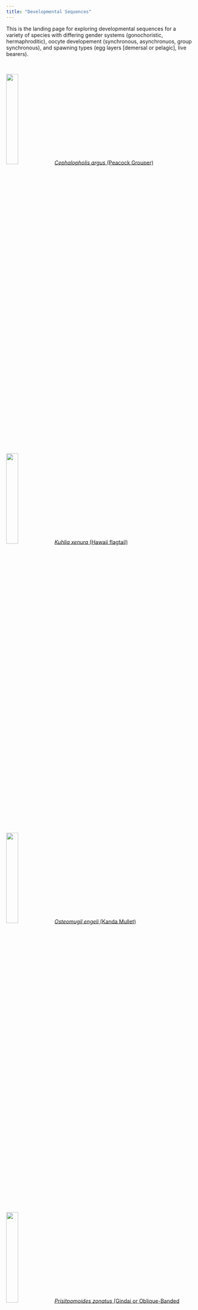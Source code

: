 ```yaml
---
title: "Developmental Sequences"
---
```


This is the landing page for exploring developmental sequences for a variety of species with differing gender systems (gonochoristic, hermaphroditic), oocyte developement (synchronous, asynchronuos, group synchronous), and spawning types (egg layers [demersal or pelagic], live bearers). 

<br>

![](images/roi.png){width=25%}  [*Cephalopholis argus* (Peacock Grouper)](https://drive.google.com/file/d/1bgVl29p-QmvXD5HIL95eaexGyzlTTL7Y/view?usp=sharing)


<br>

![](images/kuhlia.jpg){width=25%}  [*Kuhlia xenura* (Hawaii flagtail)](https://drive.google.com/file/d/12jMayyP5BzFZ2_ug9O-kG8HBP1fShI7w/view?usp=sharing)

<br>

![](images/kanda.png){width=25%}  [*Osteomugil engeli* (Kanda Mullet)](https://drive.google.com/file/d/1zSRCbOorGnbafEJ5Ni2J3mSl3HmqolJ5/view?usp=sharing)
 
 <br>
 

![](images/gindai.png){width=25%}  [*Prisitpomoides zonatus* (Gindai or Oblique-Banded Snapper)](https://drive.google.com/file/d/1rRItrEOjCM74YvNRwSfHmjD3OQJOAmTQ/view?usp=sharing)








